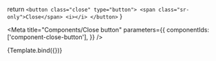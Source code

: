 
  return `
    <button class="close" type="button">
      <span class="sr-only">Close</span>
      <i></i>
    </button>
  `
}

<Meta
  title="Components/Close button"
  parameters={{
    componentIds: ['component-close-button'],
  }}
/>

<Story name="Close button">{Template.bind({})}</Story>
